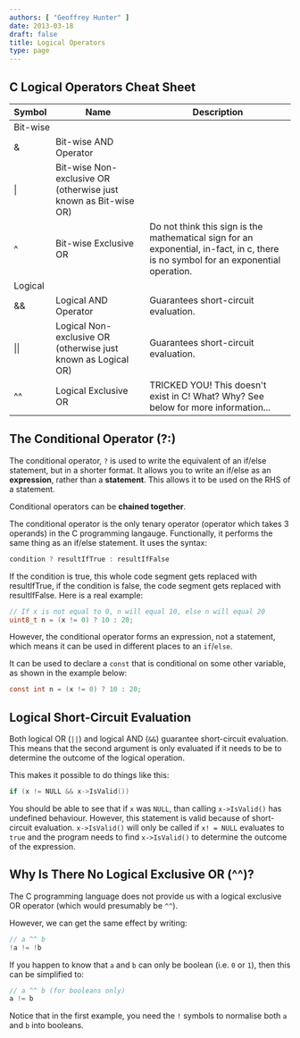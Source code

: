 ```yaml
---
authors: [ "Geoffrey Hunter" ]
date: 2013-03-18
draft: false
title: Logical Operators
type: page
---
```


## C Logical Operators Cheat Sheet

<table>
  <thead>
    <tr>
      <th>Symbol</th>
      <th>Name</th>
      <th>Description</th>
    </tr>
  </thead>
  <tbody>
    <tr>
      <td colspan="3">Bit-wise</td>
    </tr>
    <tr>
      <td>&amp;</td>
      <td>Bit-wise AND Operator</td>
      <td></td>
    </tr>
    <tr>
      <td>|</td>
      <td>Bit-wise Non-exclusive OR (otherwise just known as Bit-wise OR)</td>
      <td></td>
    </tr>
    <tr>
      <td>^</td>
      <td>Bit-wise Exclusive OR</td>
      <td>Do not think this sign is the mathematical sign for an exponential, in-fact, in c, there is no symbol for an exponential operation.</td>
    </tr>
    <tr>
      <td colspan="3">Logical</td>
    </tr>
    <tr>
      <td>&amp;&amp;</td>
      <td>Logical AND Operator</td>
      <td>Guarantees short-circuit evaluation.</td>
    </tr>
    <tr>
      <td>||</td>
      <td>Logical Non-exclusive OR (otherwise just known as Logical OR)</td>
      <td>Guarantees short-circuit evaluation.</td>
    </tr>
    <tr>
      <td>^^</td>
      <td>Logical Exclusive OR</td>
      <td>TRICKED YOU! This doesn't exist in C! What? Why? See below for more information...</td>
    </tr>
  </tbody>
</table>

## The Conditional Operator (?:)

The conditional operator, `?` is used to write the equivalent of an if/else statement, but in a shorter format. It allows you to write an if/else as an **expression**, rather than a **statement**. This allows it to be used on the RHS of a statement.

Conditional operators can be **chained together**.

The conditional operator is the only tenary operator (operator which takes 3 operands) in the C programming langauge. Functionally, it performs the same thing as an if/else statement. It uses the syntax:

```c    
condition ? resultIfTrue : resultIfFalse
```

If the condition is true, this whole code segment gets replaced with resultIfTrue, if the condition is false, the code segment gets replaced with resultIfFalse. Here is a real example:

```c    
// If x is not equal to 0, n will equal 10, else n will equal 20
uint8_t n = (x != 0) ? 10 : 20;
```

However, the conditional operator forms an expression, not a statement, which means it can be used in different places to an `if`/`else`.

It can be used to declare a `const` that is conditional on some other variable, as shown in the example below:

```c   
const int n = (x != 0) ? 10 : 20;
```

## Logical Short-Circuit Evaluation

Both logical OR (`||`) and logical AND (`&&`) guarantee short-circuit evaluation. This means that the second argument is only evaluated if it needs to be to determine the outcome of the logical operation.

This makes it possible to do things like this:

```c    
if (x != NULL && x->IsValid())
```

You should be able to see that if `x` was `NULL`, than calling `x->IsValid()` has undefined behaviour. However, this statement is valid because of short-circuit evaluation. `x->IsValid()` will only be called if `x! = NULL` evaluates to `true` and the program needs to find `x->IsValid()` to determine the outcome of the expression.

## Why Is There No Logical Exclusive OR (^^)?

The C programming language does not provide us with a logical exclusive OR operator (which would presumably be `^^`).

However, we can get the same effect by writing:

```c    
// a ^^ b
!a != !b
```

If you happen to know that `a` and `b` can only be boolean (i.e. `0` or `1`), then this can be simplified to:

```c    
// a ^^ b (for booleans only)
a != b
```

Notice that in the first example, you need the `!` symbols to normalise both `a` and `b` into booleans.
